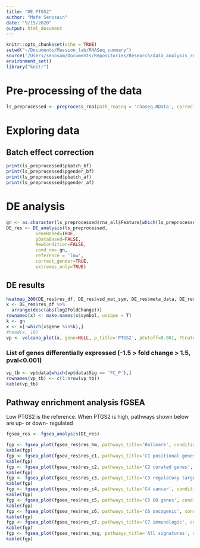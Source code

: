 ```yaml
---
title: "DE PTGS2"
author: "Mafe Senosain"
date: "9/15/2020"
output: html_document
---
```


```r
knitr::opts_chunk$set(echo = TRUE)
setwd("~/Documents/Massion_lab/RNASeq_summary")
source('/Users/senosam/Documents/Repositories/Research/data_analysis_rnaseq/R/30_DEGanalysis.R')
environment_set()
library("knitr")
```

# Pre-processing of the data
```r
ls_preprocessed <- preprocess_rna(path_rnaseq = 'rnaseq.RData', correct_batch = T, correct_gender = T)
```

# Exploring data

## Batch effect correction
```r
print(ls_preprocessed$pbatch_bf)
print(ls_preprocessed$pgender_bf)
print(ls_preprocessed$pbatch_af)
print(ls_preprocessed$pgender_af)
```

# DE analysis

```r
gn <- as.character(ls_preprocessed$rna_all$Feature[which(ls_preprocessed$rna_all$Feature_gene_name =='PTGS2')])
DE_res <- DE_analysis(ls_preprocessed, 
           GeneBased=TRUE, 
           pDataBased=FALSE,
           NewCondition=FALSE,
           cond_nm= gn,
           reference = 'low', 
           correct_gender=TRUE,
           extremes_only=TRUE)


```

## DE results
```r
heatmap_200(DE_res$res_df, DE_res$vsd_mat_sym, DE_res$meta_data, DE_res$pData_rnaseq)
x <- DE_res$res_df %>%
  arrange(desc(abs(log2FoldChange)))
rownames(x) <- make.names(x$symbol, unique = T)
k <- gn
x <- x[-which(x$gene %in%k),]
#head(x, 10)
vp <- volcano_plot(x, gene=NULL, p_title='PTGS2', pCutoff=0.001, FCcutoff=1.5)

```

### List of genes differentially expressed (-1.5 > fold change > 1.5, pval<0.001)
```r
vp_tb <- vp$data[which(vp$data$Sig == 'FC_P'),]
rownames(vp_tb) <- c(1:nrow(vp_tb))
kable(vp_tb)
```

## Pathway enrichment analysis fGSEA
Low PTGS2 is the reference. When PTGS2 is high, pathways shown below are up- or down- regulated
```r
fgsea_res <- fgsea_analysis(DE_res)

fgp <- fgsea_plot(fgsea_res$res_hm, pathways_title='Hallmark', condition_name='PTGS2 low vs high')
kable(fgp)
fgp <- fgsea_plot(fgsea_res$res_c1, pathways_title='C1 positional genes', condition_name='PTGS2 low vs high')
kable(fgp)
fgp <- fgsea_plot(fgsea_res$res_c2, pathways_title='C2 curated genes', condition_name='PTGS2 low vs high')
kable(fgp)
fgp <- fgsea_plot(fgsea_res$res_c3, pathways_title='C3 regulatory target genes', condition_name='PTGS2 low vs high')
kable(fgp)
fgp <- fgsea_plot(fgsea_res$res_c4, pathways_title='C4 cancer', condition_name='PTGS2 low vs high')
kable(fgp)
fgp <- fgsea_plot(fgsea_res$res_c5, pathways_title='C5 GO genes', condition_name='PTGS2 low vs high')
kable(fgp)
fgp <- fgsea_plot(fgsea_res$res_c6, pathways_title='C6 oncogenic', condition_name='PTGS2 low vs high')
kable(fgp)
fgp <- fgsea_plot(fgsea_res$res_c7, pathways_title='C7 immunologic', condition_name='PTGS2 low vs high')
kable(fgp)
fgp <- fgsea_plot(fgsea_res$res_msg, pathways_title='All signatures', condition_name='PTGS2 low vs high')
kable(fgp)
```